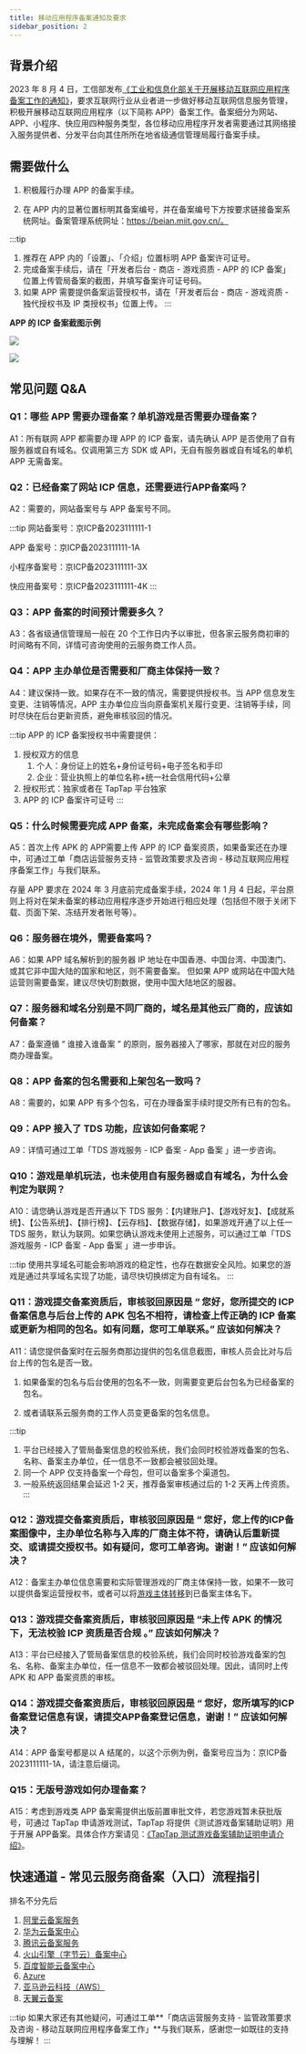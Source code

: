```yaml
---
title: 移动应用程序备案通知及要求
sidebar_position: 2
---
```



## 背景介绍

2023 年 8 月 4 日，工信部发布[《工业和信息化部关于开展移动互联网应用程序备案工作的通知》](https://www.miit.gov.cn/zwgk/zcwj/wjfb/tz/art/2023/art_920db564162e4312916a01bed6540ad8.html)，要求互联网行业从业者进一步做好移动互联网信息服务管理，积极开展移动互联网应用程序（以下简称 APP）备案工作。备案细分为网站、APP、小程序、快应用四种服务类型，各位移动应用程序开发者需要通过其网络接入服务提供者、分发平台向其住所所在地省级通信管理局履行备案手续。

## 需要做什么

1. 积极履行办理 APP 的备案手续。

2. 在 APP 内的显著位置标明其备案编号，并在备案编号下方按要求链接备案系统网址。备案管理系统网址：https://beian.miit.gov.cn/。

:::tip
1. 推荐在 APP 内的「设置」、「介绍」位置标明 APP 备案许可证号。
2. 完成备案手续后，请在「开发者后台 - 商店 - 游戏资质 - APP 的 ICP 备案」位置上传管局备案的截图，并填写备案许可证号码。
3. 如果 APP 需要提供备案运营授权书，请在「开发者后台 - 商店 - 游戏资质 - 独代授权书及 IP 类授权书」位置上传。
:::

**APP 的 ICP 备案截图示例**

![](https://capacity-files.lcfile.com/7yWd1kicAMiJm6tbAjwjhU7q4KGktvFn/image-1.png)

![](https://capacity-files.lcfile.com/GSBSqwR8JP2deJHMIQ7IrAo7dnOwHX0F/image-2.png)


## 常见问题 Q&A

### Q1：哪些 APP 需要办理备案？单机游戏是否需要办理备案？

A1：所有联网 APP 都需要办理 APP 的 ICP 备案，请先确认 APP 是否使用了自有服务器或自有域名。仅调用第三方 SDK 或 API，无自有服务器或自有域名的单机 APP 无需备案。

### Q2：已经备案了网站 ICP 信息，还需要进行APP备案吗？

A2：需要的，网站备案号与 APP 备案号不同。

:::tip
网站备案号：京ICP备2023111111-1

APP 备案号：京ICP备2023111111-1A

小程序备案号：京ICP备2023111111-3X

快应用备案号：京ICP备2023111111-4K
:::

### Q3：APP 备案的时间预计需要多久？

A3：各省级通信管理局一般在 20 个工作日内予以审批，但各家云服务商初审的时间略有不同，详情可咨询使用的云服务商工作人员。

### Q4：APP 主办单位是否需要和厂商主体保持一致？

A4：建议保持一致。如果存在不一致的情况，需要提供授权书。当 APP 信息发生变更、注销等情况，APP 主办单位应当向原备案机关履行变更、注销等手续，同时尽快在后台更新资质，避免审核驳回的情况。

:::tip
APP 的 ICP 备案授权书中需要提供：
1. 授权双方的信息
    1. 个人：身份证上的姓名+身份证号码+电子签名和手印
    2. 企业：营业执照上的单位名称+统一社会信用代码+公章
2. 授权形式：独家或者在 TapTap 平台独家
3. APP 的 ICP 备案许可证号
:::

### Q5：什么时候需要完成 APP 备案，未完成备案会有哪些影响？

A5：首次上传 APK 的 APP需要上传 APP 的 ICP 备案资质，如果备案还在办理中，可通过工单「商店运营服务支持 - 监管政策要求及咨询 - 移动互联网应用程序备案工作」与我们联系。

存量 APP 要求在 2024 年 3 月底前完成备案手续，2024 年 1 月 4 日起，平台原则上将对在架未备案的移动应用程序逐步开始进行相应处理（包括但不限于关闭下载、页面下架、冻结开发者账号等）。

### Q6：服务器在境外，需要备案吗？

A6：如果 APP 域名解析到的服务器 IP 地址在中国香港、中国台湾、中国澳门、或其它非中国大陆的国家和地区，则不需要备案。 但如果 APP 或网站在中国大陆运营则需要备案，建议尽快切割数据，使用中国大陆地区的服器。

### Q7：服务器和域名分别是不同厂商的，域名是其他云厂商的，应该如何备案？

A7：备案遵循 “ 谁接入谁备案 ” 的原则，服务器接入了哪家，那就在对应的服务商办理备案。

### Q8：APP 备案的包名需要和上架包名一致吗？

A8：需要的，如果 APP 有多个包名，可在办理备案手续时提交所有已有的包名。

### Q9：APP 接入了 TDS 功能，应该如何备案呢？

A9：详情可通过工单「TDS 游戏服务 - ICP 备案 - App 备案 」进一步咨询。

### Q10：游戏是单机玩法，也未使用自有服务器或自有域名，为什么会判定为联网？

A10：请您确认游戏是否开通以下 TDS 服务：【内建账户】、【游戏好友】、【成就系统】、【公告系统】、【排行榜】、【云存档】、【数据存储】，如果游戏开通了以上任一 TDS 服务，默认为联网。如果您确认游戏未使用上述服务，可以通过工单「TDS 游戏服务 - ICP 备案 - App 备案 」进一步申诉。

:::tip
使用共享域名可能会影响游戏的稳定性，也存在数据安全风险。如果您的游戏是通过共享域名实现了功能，请尽快切换绑定为自有域名。
:::

### Q11：游戏提交备案资质后，审核驳回原因是 “ 您好，您所提交的 ICP 备案信息与后台上传的 APK 包名不相符，请检查上传正确的 ICP 备案或更新为相同的包名。如有问题，您可工单联系。” 应该如何解决？

A11：请您提供备案时在云服务商那边提供的包名信息截图，审核人员会比对与后台上传的包名是否一致。

1. 如果备案的包名与后台使用的包名不一致，则需要变更后台包名为已经备案的包名。

2. 或者请联系云服务商的工作人员变更备案的包名信息。

:::tip
1. 平台已经接入了管局备案信息的校验系统，我们会同时校验游戏备案的包名、名称、备案主办单位，任一信息不一致都会被驳回处理。
2. 同一个 APP 仅支持备案一个母包，但可以备案多个渠道包。
3. 一般系统返回结果会延迟 1-2 天，推荐备案审核通过后的 1-2 天再上传资质。
:::

### Q12：游戏提交备案资质后，审核驳回原因是 “ 您好，您上传的ICP备案图像中，主办单位名称与入库的厂商主体不符，请确认后重新提交、或请提交授权书。如有疑问，您可工单咨询。谢谢！” 应该如何解决？

A12：备案主办单位信息需要和实际管理游戏的厂商主体保持一致，如果不一致可以提供备案运营授权书，或者可以将[游戏主体转移](https://developer.taptap.cn/docs/store/release/store-creategame/#4-%E6%B8%B8%E6%88%8F%E4%B8%BB%E4%BD%93%E5%8F%AF%E4%BB%A5%E8%BF%9B%E8%A1%8C%E8%BD%AC%E7%A7%BB%E5%90%97)到已备案主体名下。

### Q13：游戏提交备案资质后，审核驳回原因是 “未上传 APK 的情况下，无法校验 ICP 资质是否合规 。” 应该如何解决？

A13：平台已经接入了管局备案信息的校验系统，我们会同时校验游戏备案的包名、名称、备案主办单位，任一信息不一致都会被驳回处理。因此，请同时上传 APK 和 APP 备案资质的审核。

### Q14：游戏提交备案资质后，审核驳回原因是 “ 您好，您所填写的ICP备案登记信息有误，请提交APP备案登记信息，谢谢！” 应该如何解决？

A14：APP 备案号都是以 A 结尾的，以这个示例为例，备案号应当为：京ICP备2023111111-1A，请注意后缀词。

### Q15：无版号游戏如何办理备案？

A15：考虑到游戏类 APP 备案需提供出版前置审批文件，若您游戏暂未获批版号，可通过 TapTap 申请游戏测试，TapTap 将提供《测试游戏备案辅助证明》用于开展 APP备案。具体合作方案请见：[《TapTap 测试游戏备案辅助证明申请介绍》](/store/release/store-policy/filing-certificate/)。

## 快速通道 - 常见云服务商备案（入口）流程指引

排名不分先后

1. [阿里云备案服务](https://beian.aliyun.com/?spm=a2c4g.11186623.J_3207526240.8.2de8224d7sxE8J)
2. [华为云备案中心](https://beian.huaweicloud.com/)
3. [腾讯云备案服务](https://cloud.tencent.com/product/ba)
4. [火山引擎（字节云）备案中心](https://www.volcengine.com/beian)
5. [百度智能云备案中心](https://cloud.baidu.com/beian/index.html)
6. [Azure](https://www.azure.cn/support/icp/)
7. [亚马逊云科技（AWS）](https://www.amazonaws.cn/support/icp/?searchQuery=ICP&tag=search&targetPage=MARKETING_PRODUCT)
8. [天翼云备案](https://www.ctyun.cn/beian/)

:::tip
如果大家还有其他疑问，可通过工单**「商店运营服务支持 - 监管政策要求及咨询 - 移动互联网应用程序备案工作」**与我们联系，感谢您一如既往的支持与理解！
:::


